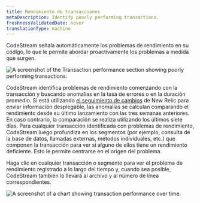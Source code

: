 ```yaml
---
title: Rendimiento de transacciones
metaDescription: Identify poorly performing transactions.
freshnessValidatedDate: never
translationType: machine
---
```




CodeStream señala automáticamente los problemas de rendimiento en su código, lo que le permite abordar proactivamente los problemas a medida que surgen.

<img
  title="Transaction performance section showing poorly performing transactions"
  alt="A screenshot of the Transaction performance section showing poorly performing transactions."
  src={codestreamCodeLevelAnomalies}
/>

CodeStream identifica problemas de rendimiento comenzando con la transacción y buscando anomalías en la tasa de errores o en la duración promedio. Si está utilizando [el seguimiento de cambios](/docs/change-tracking/change-tracking-introduction/) de New Relic para enviar información desplegable, las anomalías se calculan comparando el rendimiento desde su último lanzamiento con las tres semanas anteriores. En caso contrario, la comparación se realiza utilizando los últimos siete días. Para cualquier transacción identificada con problemas de rendimiento, CodeStream luego profundiza en los segmentos (por ejemplo, consulta de la base de datos, llamadas externas, métodos individuales, etc.) que componen la transacción para ver si alguno de ellos tiene un rendimiento deficiente. Esto le permite centrarse en el origen del problema.

Haga clic en cualquier transacción o segmento para ver el problema de rendimiento registrado a lo largo del tiempo y, cuando sea posible, CodeStream también lo llevará al archivo y al número de línea correspondientes.

<img
  title="Chart of transaction performance over time"
  alt="A screenshot of a chart showing transaction performance over time."
  src={codestreamAnomalousDuration}
/>